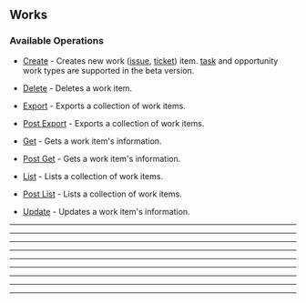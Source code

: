 
## Works

### Available Operations

* [Create](/works/create) - Creates new work ([issue](https://devrev.ai/docs/product/build),
[ticket](https://devrev.ai/docs/product/support)) item.
[task](https://docs.devrev.ai/product/tasks) and opportunity work types
are supported in the beta version.

* [Delete](/works/delete) - Deletes a work item.
* [Export](/works/export) - Exports a collection of work items.
* [Post Export](/works/post_export) - Exports a collection of work items.
* [Get](/works/get) - Gets a work item's information.
* [Post Get](/works/post_get) - Gets a work item's information.
* [List](/works/list) - Lists a collection of work items.
* [Post List](/works/post_list) - Lists a collection of work items.
* [Update](/works/update) - Updates a work item's information.

---
<Create />

---
<Delete />

---
<Export />

---
<PostExport />

---
<Get />

---
<PostGet />

---
<List />

---
<PostList />

---
<Update />
